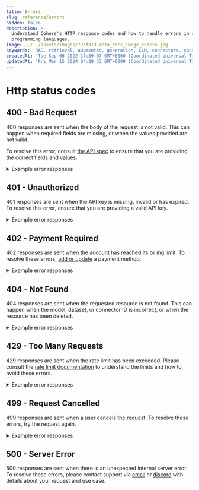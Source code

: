```yaml
---
title: Errors
slug: reference/errors
hidden: false
description: >-
  Understand Cohere's HTTP response codes and how to handle errors in various
  programming languages.
image: ../../assets/images/72cf813-meta_docs_image_cohere.jpg
keywords: 'RAG, retrieval, augmented, generation, LLM, connectors, connector, langchain'
createdAt: 'Tue Sep 06 2022 17:39:07 GMT+0000 (Coordinated Universal Time)'
updatedAt: 'Fri Mar 15 2024 04:29:33 GMT+0000 (Coordinated Universal Time)'
---
```


# Http status codes

## 400 - Bad Request

400 responses are sent when the body of the request is not valid. This can happen when required fields are missing, or when the values provided are not valid.

To resolve this error, consult [the API spec](https://docs.cohere.com/reference/about) to ensure that you are providing the correct fields and values. 

<details>
    <summary>Example error responses</summary>
    |message|
    |---|
    |invalid request: list of documents must not be empty|
    |invalid request: prompt must be at least 1 token long.|
    |too many tokens: total number of tokens in the prompt cannot exceed 4081 - received 4292. Try using a shorter prompt, or enabling prompt truncating. See https://docs.cohere.com/reference/generate for more details.|
    |invalid request: valid input_type must be provided with the provided model|
    |system turn must be the first in the list|
    |invalid request: all elements in history must have a message.|
    |invalid request: message must be at least 1 token long or tool results must be specified.|
    |invalid request: query must not be empty or be only whitespace|
    |invalid request: model 'command-r' is not supported by the generate API|
    |invalid request: cannot specify both frequency_penalty and presence_penalty.|
    |invalid request: only one of 'presence_penalty' and 'frequency_penalty' can be specified for this model.|
    |message must not be empty in a turn|
    |too many tokens: max tokens must be less than or equal to 4096, the maximum output for this model - received 8192.|
    |invalid request: response_format is not supported with RAG.|
    |too many tokens: size limit exceeded by 11326 tokens. Try using shorter or fewer inputs, or setting prompt_truncation='AUTO'.|
    |invalid request: number of total max chunks (number of documents * max chunks per doc) must be less than 10000|
    |invalid request: min classes for classify request is 2 - received 0|
    |invalid request: Invalid role in chat_history at index 2. Role must be one of the following: User, Chatbot, System, Tool|
    |invalid request: total number of texts must be at most 96 - received 104|
    |invalid request: temperature must be between 0 and 1.0 inclusive.|
    |invalid request: presence_penalty must be between 0 and 1 inclusive.|
    |invalid request: text must be longer than 250 characters|
    |invalid request: inputs contains an element that is the empty string at index 0|
    |multi step limit reached - set a higher limit|
    |invalid request: return_top_n is invalid, value must be between 1 and 4|
    |invalid request: document at index 0 cannot be empty|
    |embedding_types parameter is required|
    |finetuneID is not a valid UUID: ''|
    |invalid request: tool names can only contain certain characters (A-Za-z0-9_) and can't begin with a digit (provided name: 'xyz').|
    |invalid json syntax: invalid character '\a' in string literal|
    |invalid request: RAG is not supported for this model.|
    |tool call id not found in previous tool calls|
    |invalid request: each unique label must have at least 2 examples. Not enough examples for: awr_report, create_user, tablespace_usage|
    |invalid request: multi step is not supported by the provided model: command.|
    |invalid request: invalid API version was passed in, for more information please refer to https://docs.cohere.com/versioning-reference|
    |document does not have a 'snippet' or a 'text' field that can be used for chunking and reranking|
    |finetuned model with name xyz is not ready for serving|
    |invalid request: required 'text' param is missing or empty.|
    |invalid request: rank_fields cannot be empty, it must either contain at least one field or be omitted|
    |schema must be an object|
    |a model parameter is required for this endpoint.|
    |cannot have duplicate tool ids|
    |too many tokens: multi-hop prompt is too long even after truncation|
    |connectors failed with continue on failure disabled: connector xyz failed with message 'failed to get auth token: user is not authenticated for connector xyz'|
    |invalid request: the 'tool_1' tool must have at least a description, input, or output.|
    |tool call id must be provided with tool message|
    |invalid request: images must be used with input_type=image|
    |invalid request: format must be one of 'paragraph', or 'bullets'.|
    |invalid request: finetuned model is not compatible with RAG functionality|
    |required field name not found in properties|
    |property title must have a type|
    |tool call must be of type function|
    |invalid request: length must be one of 'short', 'medium', or 'long'.|
    |invalid request: duplicate document ID adfasd at index 1 and 0|
    |too many tokens: minimal context could not be added to prompt (size limit exceeded by 280 tokens)|
    |invalid request: raw prompting is not supported with the following parameter(s): connectors, documents, search_queries_only, tools.|
    |invalid request: max_tokens can only be 0 if return_likelihoods is set to 'ALL' and prompt is longer than 1 token.|
</details>

## 401 - Unauthorized

401 responses are sent when the API key is missing, invalid or has expired. To resolve this error, ensure that you are providing a valid API key.

<details>
    <summary>Example error responses</summary>
    |message|
    |---|
    |no api key supplied|
    |invalid api token|
    |Your API key has expired. Please create a production key at dashboard.cohere.com or reach out to your contact at Cohere to continue usage.|
</details>

## 402 - Payment Required

402 responses are sent when the account has reached its billing limit. To resolve these errors, [add or update](https://dashboard.cohere.com/billing?tab=payment) a payment method.

<details>
    <summary>Example error responses</summary>
    |message|
    |---|
    |Please add or update your payment method at https://dashboard.cohere.com/billing?tab=payment to continue|
    |Maximum billing reached for this API key as set in your dashboard, please go to https://dashboard.cohere.com/billing?tab=payment to increase your maximum amount to continue using this API key. Your billing capacity will reset at the beginning of next month.|
</details>

## 404 - Not Found

404 responses are sent when the requested resource is not found. This can happen when the model, dataset, or connector ID is incorrect, or when the resource has been deleted.

<details>
    <summary>Example error responses</summary>
    |message|
    |---|
    |model 'xyz' not found, make sure the correct model ID was used and that you have access to the model.|
    |404 page not found|
    |resource not found: no messages found with conversation id models|
    |failed to find org by org id|
    |connector 'web-search' not found.|
    |finetuned model xyz not found|
    |dataset with id texts not found|
    |connector '' not found.|
    |dataset with id my-dataset-id not found|
    |finetuned model xyz not found|
</details>

## 429 - Too Many Requests

429 responses are sent when the rate limit has been exceeded. Please consult the [rate limit documentation](https://docs.cohere.com/v2/docs/rate-limits) to understand the limits and how to avoid these errors.

<details>
    <summary>Example error responses</summary>
    |message|
    |---|
    |You are past the per minute request limit, please wait and try again later.|
    |You are using a Trial key, which is limited to 40 API calls / minute. You can continue to use the Trial key for free or upgrade to a Production key with higher rate limits at 'https://dashboard.cohere.com/api-keys'. Contact us on 'https://discord.gg/XW44jPfYJu' or email us at support@cohere.com with any questions|
    |Please wait and try again later|
    |trial token rate limit exceeded, limit is 100000 tokens per minute|
</details>

## 499 - Request Cancelled

499 responses are sent when a user cancels the request. To resolve these errors, try the request again.

<details>
    <summary>Example error responses</summary>
    |message|
    |---|
    |request cancelled|
    |streaming error - scroll down for more streaming errors|
    |failed to get rerank inference: request cancelled|
    |request cancelled by user|
</details>

## 500 - Server Error

500 responses are sent when there is an unexpected internal server error. To resolve these errors, please contact support via [email](mailto:support@cohere.com) or [discord](https://discord.gg/XW44jPfYJu) with details about your request and use case.
